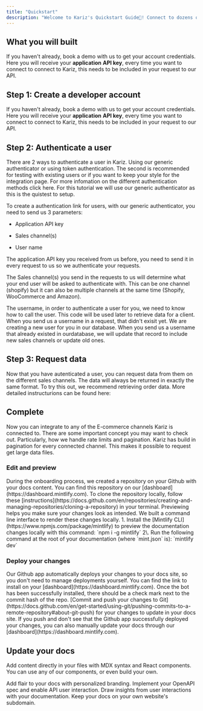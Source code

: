 ```yaml
---
title: "Quickstart"
description: "Welcome to Kariz's Quickstart Guide👋! Connect to dozens of E-commerce channels quickly."
---
```


## What you will built

If you haven't already, book a demo with us to get your account credentials. Here you will receive your **application** **API key**, every time you want to connect to connect to Kariz, this needs to be included in your request to our API.&#x20;

## Step 1: Create a developer account

If you haven't already, book a demo with us to get your account credentials. Here you will receive your **application** **API key**, every time you want to connect to connect to Kariz, this needs to be included in your request to our API.&#x20;

## Step 2: Authenticate a user

There are 2 ways to authenticate a user in Kariz. Using our generic authenticator or using token authentication. The second is recommended for testing with existing users or if you want to keep your style for the integration page. For more infomation on the different authentication methods click here. For this tutorial we will use our generic authenticator as this is the quistest to setup.

To create a authentication link for users, with our generic authenticator, you need to send us 3 parameters:

* Application API key

* Sales channel(s)

* User name&#x20;

The application API key you received from us before, you need to send it in every request to us so we authenticate your requests.

The Sales channel(s) you send in the requests to us will determine what your end user will be asked to authenticate with. This can be one channel (shopify) but it can also be multiple channels at the same time (Shopify, WooCommerce and Amazon).

The username, in order to authenticate a user for you, we need to know how to call the user. This code will be used later to retrieve data for a client. When you send us a username in a request, that didn't exisit yet. We are creating a new user for you in our database. When you send us a username that already existed in ourdatabase, we will update that record to include new sales channels or update old ones.

## Step 3: Request data

Now that you have autenticated a user, you can request data from them on the different sales channels. The data will always be returned in exactly the same format. To try this out, we recommend retrieving order data. More detailed instructurions can be found here:



## Complete

Now you can integrate to any of the E-commerce channels Kariz is connected to. There are some important concept you may want to check out. Particularly, how we handle rate limits and pagination. Kariz has build in pagination for every connected channel. This makes it possible to request get large data files.

### Edit and preview

<AccordionGroup>
  <Accordion icon="github" title="Clone your docs locally">
    During the onboarding process, we created a repository on your Github with
    your docs content. You can find this repository on our
    [dashboard](https://dashboard.mintlify.com). To clone the repository
    locally, follow these
    [instructions](https://docs.github.com/en/repositories/creating-and-managing-repositories/cloning-a-repository)
    in your terminal.
  </Accordion>

  <Accordion icon="rectangle-terminal" title="Preview changes">
    Previewing helps you make sure your changes look as intended. We built a
    command line interface to render these changes locally. 1. Install the
    [Mintlify CLI](https://www.npmjs.com/package/mintlify) to preview the
    documentation changes locally with this command: `npm i -g mintlify`
    2\. Run the following command at the root of your documentation (where
    `mint.json` is): `mintlify dev`
  </Accordion>
</AccordionGroup>

### Deploy your changes

<AccordionGroup>
  <Accordion icon="message-bot" title="Install our Github app">
    Our Github app automatically deploys your changes to your docs site, so you
    don't need to manage deployments yourself. You can find the link to install on
    your [dashboard](https://dashboard.mintlify.com). Once the bot has been
    successfully installed, there should be a check mark next to the commit hash
    of the repo.
  </Accordion>

  <Accordion icon="rocket" title="Push your changes">
    [Commit and push your changes to
    Git](https://docs.github.com/en/get-started/using-git/pushing-commits-to-a-remote-repository#about-git-push)
    for your changes to update in your docs site. If you push and don't see that
    the Github app successfully deployed your changes, you can also manually
    update your docs through our [dashboard](https://dashboard.mintlify.com).
  </Accordion>
</AccordionGroup>

## Update your docs

Add content directly in your files with MDX syntax and React components. You can use any of our components, or even build your own.

<CardGroup>
  <Card title="Style Your Docs" icon="paintbrush" href="/settings/global">
    Add flair to your docs with personalized branding.
  </Card>

  <Card title="Add API Endpoints" icon="square-code" href="/api-playground/configuration">
    Implement your OpenAPI spec and enable API user interaction.
  </Card>

  <Card title="Integrate Analytics" icon="chart-mixed" href="/analytics/supported-integrations">
    Draw insights from user interactions with your documentation.
  </Card>

  <Card title="Host on a Custom Domain" icon="browser" href="/settings/custom-domain/subdomain">
    Keep your docs on your own website's subdomain.
  </Card>
</CardGroup>